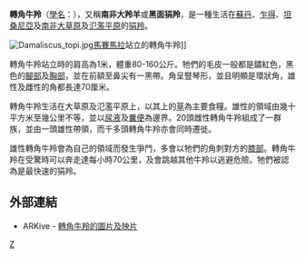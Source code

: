 {{Speciesbox 
| genus = Damaliscus
| species = lunatus
| image =Tsessebe_(Botswana).jpg
| status = LR/cd
| status_system = iucn2.3
| authority = ([[William_John_Burchell|Burchell]], 1823)
}}

'''轉角牛羚'''（[[學名|學名]]：''{{lang|la|Damaliscus lunatus}}''），又稱'''南非大羚羊'''或'''黑面狷羚'''，是一種生活在[[蘇丹|蘇丹]]、[[乍得|乍得]]、[[坦桑尼亞|坦桑尼亞]]及[[南非|南非]][[大草原|大草原]]及[[氾濫平原|氾濫平原]]的[[狷羚|狷羚]]。

[[File:Damaliscus_topi.jpg|left]][[馬賽馬拉|馬賽馬拉]]站立的轉角牛羚]]

轉角牛羚站立時的肩高為1米，體重80-160公斤。牠們的毛皮一般都是鏽紅色，黑色的[[腳|腳部]]及[[胸部|胸部]]，並在前額至鼻尖有一黑帶。角呈豎琴形，並且明顯是環狀角，雄性及雌性的角都長達70厘米。

轉角牛羚生活在大草原及氾濫平原上，以其上的[[草|草]]為主要食糧。雄性的領域由幾十平方米至幾公里不等，並以[[尿液|尿液]]及[[糞便|糞便]]為邊界。20頭雌性轉角牛羚組成了一群族，並由一頭雄性帶領，而千多頭轉角牛羚亦會同時遷徙。

雄性轉角牛羚會為自己的領域而發生爭鬥，多會以牠們的角刺對方的[[膝|膝部]]。轉角牛羚在受驚時可以奔走達每小時70公里，及會跳越其他牛羚以逃避危險。牠們被認為是最快速的狷羚。

== 外部連結 ==
* ARKive - [https://web.archive.org/web/20080102000805/http://www.arkive.org/species/GES/mammals/Damaliscus_lunatus/ 轉角牛羚的圖片及映片]
{{Taxonbar|from=Q545071}}

[[Category:转角牛羚属|Z]]